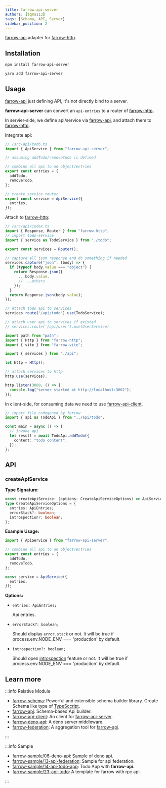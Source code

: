 ```yaml
---
title: farrow-api-server
authors: [tqma113]
tags: [Schema, API, Server]
sidebar_position: 2
---
```



[farrow-api](./02-farrow-api.mdx) adapter for [farrow-http](../pipeline/02-farrow-http.mdx).

## Installation

<Tabs groupId="package-tool">
<TabItem value="npm" label="npm">

```bash
npm install farrow-api-server
```

</TabItem>
<TabItem value="yarn" label="Yarn" default>

```bash
yarn add farrow-api-server
```

</TabItem>
</Tabs>

## Usage

[farrow-api](./02-farrow-api.mdx) just defining API, it's not directly bind to a server.

**farrow-api-server** can convert an `api-entries` to a router of [farrow-http](../pipeline/02-farrow-http.mdx).

In servier-side, we define api/service via [farrow-api](./02-farrow-api.mdx), and attach them to [farrow-http](../pipeline/02-farrow-http.mdx).

Integrate api:

```typescript
// /src/api/todo.ts
import { ApiService } from "farrow-api-server";

// assuming addTodo/removeTodo is defined

// combine all api to an object/entries
export const entries = {
  addTodo,
  removeTodo,
};

// create service router
export const service = ApiService({
  entries,
});
```

Attach to [farrow-http](../pipeline/02-farrow-http.mdx):

```typescript
// /src/api/index.ts
import { Response, Router } from "farrow-http";
// import todo-service
import { service as TodoService } from "./todo";

export const services = Router();

// capture all json response and do something if needed
services.capture("json", (body) => {
  if (typeof body.value === "object") {
    return Response.json({
      ...body.value,
      // ...others
    });
  }
  return Response.json(body.value);
});

// attach todo api to services
services.route("/api/todo").use(TodoService);

// attach user api to services if existed
// services.route('/api/user').use(UserService)
```

```typescript
import path from "path";
import { Http } from "farrow-http";
import { vite } from "farrow-vite";

import { services } from "./api";

let http = Http();

// attach services to http
http.use(services);

http.listen(3000, () => {
  console.log("server started at http://localhost:3002");
});
```

In client-side, for consuming data we need to use [farrow-api-client](./04-farrow-api-client.mdx).

```typescript
// import file codegened by farrow
import { api as TodoApi } from "../api/todo";

const main = async () => {
  // invoke api
  let result = await TodoApi.addTodo({
    content: "todo content",
  });
};
```

## API

### createApiService

**Type Signature:**

```ts
const createApiService: (options: CreateApiServiceOptions) => ApiServiceType;
type CreateApiServiceOptions = {
  entries: ApiEntries;
  errorStack?: boolean;
  introspection?: boolean;
};
```

**Example Usage:**

```ts
import { ApiService } from "farrow-api-server";

// combine all api to an object/entries
export const entries = {
  addTodo,
  removeTodo,
};

const service = ApiService({
  entries,
});
```

**Options:**

- `entries: ApiEntries;`

  Api entries.

- `errorStack?: boolean;`

  Should display `error.stack` or not. It will be true if process.env.NODE_ENV === 'production' by default.

- `introspection?: boolean;`

  Should open [introspection](https://graphql.org/learn/introspection/) feature or not. It will be true if process.env.NODE_ENV === 'production' by default.

## Learn more

:::info Relative Module

- [farrow-schema](./01-farrow-schema.mdx): Powerful and extensible schema builder library. Create Schema like type of [TypeSccript](https://www.typescriptlang.org/).
- [farrow-api](./02-farrow-api.mdx): Schema-based Api builder.
- [farrow-api-client](./04-farrow-api-client.mdx): An client for [farrow-api-server](./03-farrow-api-server.mdx).
- [farrow-deno-api](./05-farrow-deno-api.mdx): A deno server middleware.
- [farrow-federation](./06-farrow-federation.mdx): A aggregation tool for [farrow-api](./02-farrow-api.mdx).

:::

:::info Sample

- [farrow-sample/06-deno-api](https://github.com/tqma113/farrow-sample/tree/main/samples/06-deno-api): Sample of deno api.
- [farrow-sample/13-api-federation](https://github.com/tqma113/farrow-sample/tree/main/samples/13-api-federation): Sample for api federation.
- [farrow-sample/14-api-todo-app](https://github.com/tqma113/farrow-sample/tree/main/samples/14-api-todo-app): Todo App with **farrow-api**.
- [farrow-sample/23-api-todo](https://github.com/tqma113/farrow-sample/tree/main/samples/23-api-todo): A template for farrow with rpc api.

:::
